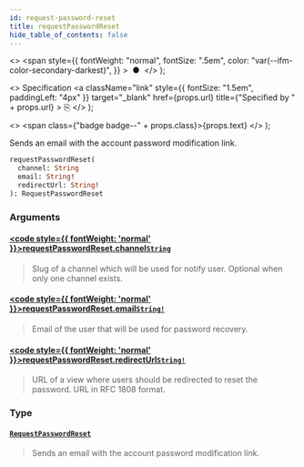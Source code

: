 ```yaml
---
id: request-password-reset
title: requestPasswordReset
hide_table_of_contents: false
---
```


  <>
    <span
      style={{
        fontWeight: "normal",
        fontSize: ".5em",
        color: "var(--ifm-color-secondary-darkest)",
      }}
    >
      &nbsp;●&nbsp;
    </span>
  </>
);

  <>
    Specification
    <a
      className="link"
      style={{ fontSize: "1.5em", paddingLeft: "4px" }}
      target="\_blank"
      href={props.url}
      title={"Specified by " + props.url}
    >
      ⎘
    </a>
  </>
);

  <>
    <span class={"badge badge--" + props.class}>{props.text}</span>
  </>
);

Sends an email with the account password modification link.

```graphql
requestPasswordReset(
  channel: String
  email: String!
  redirectUrl: String!
): RequestPasswordReset
```

### Arguments

#### [<code style={{ fontWeight: 'normal' }}>requestPasswordReset.<b>channel</b></code>](#)<Bullet />[`String`](../../api-reference/scalars/string) <Badge class="secondary" text="scalar"/>

> Slug of a channel which will be used for notify user. Optional when only one channel exists.

#### [<code style={{ fontWeight: 'normal' }}>requestPasswordReset.<b>email</b></code>](#)<Bullet />[`String!`](../../api-reference/scalars/string) <Badge class="secondary" text="non-null"/> <Badge class="secondary" text="scalar"/>

> Email of the user that will be used for password recovery.

#### [<code style={{ fontWeight: 'normal' }}>requestPasswordReset.<b>redirectUrl</b></code>](#)<Bullet />[`String!`](../../api-reference/scalars/string) <Badge class="secondary" text="non-null"/> <Badge class="secondary" text="scalar"/>

> URL of a view where users should be redirected to reset the password. URL in RFC 1808 format.

### Type

#### [`RequestPasswordReset`](../../api-reference/objects/request-password-reset) <Badge class="secondary" text="object"/>

> Sends an email with the account password modification link.
